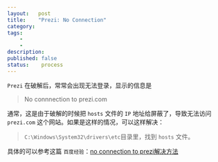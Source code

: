 ```yaml
---
layout:   post
title:    "Prezi: No Connection"
category:  
tags:     
    -  
    -   
description: 
published: false
status:    process
---
```


`Prezi` 在破解后，常常会出现无法登录，显示的信息是

> No connnection to prezi.com

通常，这是由于破解的时候把 `hosts` 文件的 `IP` 地址给屏蔽了，导致无法访问 `prezi.com` 这个网站。如果是这样的情况，可以这样解决：

> `C:\Windows\System32\drivers\etc`目录里，找到 `hosts` 文件。

具体的可以参考这篇 `百度经验`：[no connection to prezi解决方法](http://jingyan.baidu.com/article/86fae346cb001c3c49121a9a.html)
